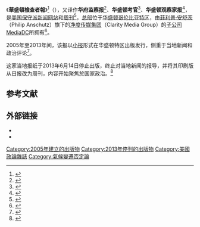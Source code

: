 {{Infobox newspaper
| name = 華盛頓檢查者報<br/>Washington Examiner
| image =
| caption = 
| type = 网站、周刊
| format = 网络、杂志
| owners = [[净度传媒集团|净度传媒集团]]
| founder = 菲利普·安舒茨
| publisher = 瑞安·麦基本{{cn|date=October 2019}}
| chiefeditor = 雨果·古登<ref>Oliver Darcy.{{cite web|url=https://edition.cnn.com/2020/02/14/media/washington-examiner-workplace-harassment/index.html|title=Inside the climate of 'workplace terror and bullying' at the Washington Examiner, a conservative media outlet on the rise|date=Feb 14, 2020|publisher=[[CNN|CNN]]|access-date=2020-07-02|archive-date=2021-03-03|archive-url=https://web.archive.org/web/20210303121042/https://edition.cnn.com/2020/02/14/media/washington-examiner-workplace-harassment/index.html|dead-url=no}}</ref>
| foundation = {{start date and age|2005}}（报纸创刊）
| language = 英语
| ceased publication = {{end date|2013}}（报纸停刊）
| headquarters = {{USA}}[[华盛顿哥伦比亚特区|华盛顿哥伦比亚特区]]
| ISSN = 
| website = {{URL|https://www.washingtonexaminer.com/|washingtonexaminer.com}}
| price = 
}}
《'''華盛頓檢查者報'''》<ref>{{cite web|url=https://www.hk01.com/%E5%88%86%E6%9E%90%E8%A9%95%E8%AB%96/389622/%E7%89%B9%E6%9C%97%E6%99%AE%E6%99%82%E4%BB%A3%E7%B5%82%E7%B5%90%E6%88%96%E8%A6%8B%E5%85%88%E5%85%86|title=特朗普时代终结或见先兆？|date=2019-10-26|publisher=[[香港01|香港01]]|access-date=2020-07-02|archive-date=2020-09-26|archive-url=https://web.archive.org/web/20200926000435/https://www.hk01.com/%E5%88%86%E6%9E%90%E8%A9%95%E8%AB%96/389622/%E7%89%B9%E6%9C%97%E6%99%AE%E6%99%82%E4%BB%A3%E7%B5%82%E7%B5%90%E6%88%96%E8%A6%8B%E5%85%88%E5%85%86|dead-url=no}}</ref>（{{lang-en|Washington Examiner}}），又译作'''华府监察报'''<ref>{{cite web|url=https://www.epochtimes.com/gb/13/6/25/n3901864.htm|title=华府监察报终止本地新闻|date=2013-06-25|publisher=[[大纪元时报|大纪元时报]]|access-date=2020-07-02|archive-date=2021-03-03|archive-url=https://web.archive.org/web/20210303042532/https://www.epochtimes.com/gb/13/6/25/n3901864.htm|dead-url=no}}</ref>、'''华盛顿考官'''<ref>{{cite web|url=https://www.epochtimes.com/gb/19/11/29/n11690119.htm|title=泄密文化未能全面渗透间谍门调查|date=2019-11-30|publisher=[[大纪元时报|大纪元时报]]|access-date=2020-07-02|archive-date=2021-02-04|archive-url=https://web.archive.org/web/20210204022217/https://www.epochtimes.com/gb/19/11/29/n11690119.htm|dead-url=no}}</ref>、'''华盛顿观察家报'''<ref>{{cite web|url=http://www.rfi.fr/cn/%E4%B8%AD%E5%9B%BD/20180106-%E7%BE%8E%E5%9B%BD%E5%AD%A6%E8%80%85%E6%95%A6%E4%BF%83%E7%89%B9%E6%9C%97%E6%99%AE%E5%90%91%E5%8F%B0%E6%B5%B7%E6%B4%BE%E9%81%A3%E8%88%AA%E6%AF%8D%E6%88%98%E6%96%97%E7%BE%A4|title=美国学者敦促特朗普向台海派遣航母战斗群|date=2018年1月6日|publisher=[[法广|法广]]|access-date=2020年7月2日|archive-date=2021年3月3日|archive-url=https://web.archive.org/web/20210303042528/https://www.rfi.fr/cn/%E4%B8%AD%E5%9B%BD/20180106-%E7%BE%8E%E5%9B%BD%E5%AD%A6%E8%80%85%E6%95%A6%E4%BF%83%E7%89%B9%E6%9C%97%E6%99%AE%E5%90%91%E5%8F%B0%E6%B5%B7%E6%B4%BE%E9%81%A3%E8%88%AA%E6%AF%8D%E6%88%98%E6%96%97%E7%BE%A4|dead-url=no}}</ref>，是[[美国|美国]][[保守派|保守派]][[新闻网站|新闻网站]]和[[周刊|周刊]]<ref>{{cite web|url=http://www.rfi.fr/cn/%E6%94%BF%E6%B2%BB/20191101-%E5%BC%B9%E5%8A%BE%E8%B0%83%E6%9F%A5%E5%90%AC%E8%AF%81%E4%BC%9A%E6%9C%80%E5%BF%AB%E6%9C%AC%E6%9C%88%E5%BC%80%E5%A7%8B-%E7%89%B9%E6%9C%97%E6%99%AE%E6%8F%90%E5%87%BA%E5%90%91%E5%85%A8%E7%BE%8E%E6%9C%97%E8%AF%BB%E9%97%AE%E9%A2%98%E9%80%9A%E8%AF%9D%E6%91%98%E8%A6%81|title=弹劾调查听证会最快本月开始 特朗普提出电视朗读问题通话摘要|date=2019-11-01|publisher=[[法广|法广]]|access-date=2020-07-02|archive-date=2021-03-03|archive-url=https://web.archive.org/web/20210303042601/https://www.rfi.fr/cn/%E6%94%BF%E6%B2%BB/20191101-%E5%BC%B9%E5%8A%BE%E8%B0%83%E6%9F%A5%E5%90%AC%E8%AF%81%E4%BC%9A%E6%9C%80%E5%BF%AB%E6%9C%AC%E6%9C%88%E5%BC%80%E5%A7%8B-%E7%89%B9%E6%9C%97%E6%99%AE%E6%8F%90%E5%87%BA%E5%90%91%E5%85%A8%E7%BE%8E%E6%9C%97%E8%AF%BB%E9%97%AE%E9%A2%98%E9%80%9A%E8%AF%9D%E6%91%98%E8%A6%81|dead-url=no}}</ref>，[[总部|总部]]位于[[华盛顿哥伦比亚特区|华盛顿哥伦比亚特区]]，由[[菲利普·安舒茨|菲利普·安舒茨]]（Philip Anschutz）旗下的[[净度传媒集团|净度传媒集团]]（Clarity Media Group）的[[子公司|子公司]]MediaDC所拥有<ref>{{cite web|url=https://heavy.com/news/2020/06/fiona-moriarty-mclaughlin-instagram-viral-video/|title=Fiona Moriarty-McLaughlin: Reporter Fakes Activism for Instagram Photo Op [VIDEO]|date=Jun 2, 2020|publisher=Heavy.com|access-date=2020-07-02|archive-date=2021-01-19|archive-url=https://web.archive.org/web/20210119050908/https://heavy.com/news/2020/06/fiona-moriarty-mclaughlin-instagram-viral-video/|dead-url=no}}</ref>。

2005年至2013年间，该报以[[小报_(版式)|小报]]形式在华盛顿特区出版发行，侧重于当地新闻和政治评论<ref name="Calderone">{{cite news|last=Calderone|first=Michael|url=https://www.politico.com/story/2009/10/phil-anschutzs-conservative-agenda-028355|title=Phil Anschutz's Conservative Agenda|date=October 16, 2009|work=Politico|url-status=|archive-url=https://web.archive.org/web/20170327095941/https://www.politico.com/story/2009/10/phil-anschutzs-conservative-agenda-028355|archive-date=2017-03-27}}</ref>。

这家当地报纸于2013年6月14日停止出版，终止对{{link-en|大華府地區|Washington metropolitan area|大华府}}当地新闻的报导，并将其印刷版从日报改为周刊，内容开始聚焦於国家政治。<ref name=":0">{{Cite news|last=Sommer|first=Will|url=https://www.washingtoncitypaper.com/news/city-desk/blog/13066990/staffers-told-washington-examiner-will-cease-daily-publication|title=Staffers Told Washington Examiner Will Cease Daily Publication|date=March 19, 2013|work=Washington City Paper|access-date=|url-status=|archive-url=https://web.archive.org/web/20170822155140/https://www.washingtoncitypaper.com/news/city-desk/blog/13066990/staffers-told-washington-examiner-will-cease-daily-publication|archive-date=2017-08-22}}</ref>

==参考文献==
{{reflist}}

==外部链接==
* {{official website|1=https://www.washingtonexaminer.com/}}
* {{webarchive |url=https://web.archive.org/web/20050830001406/http://www.dcexaminer.com/ |date=2005-08-30|title=The Washington Examiner}}

{{White House James S. Brady Press Briefing Room Seating Chart}}

[[Category:2005年建立的出版物|Category:2005年建立的出版物]]
[[Category:2013年停刊的出版物|Category:2013年停刊的出版物]]
[[Category:美國政論雜誌|Category:美國政論雜誌]]
[[Category:氣候變遷否定論|Category:氣候變遷否定論]]